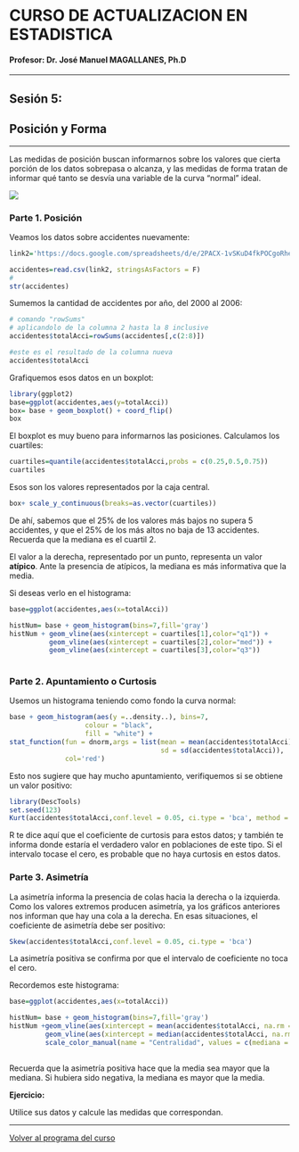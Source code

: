 # CURSO DE ACTUALIZACION EN ESTADISTICA

#### Profesor: Dr. José Manuel MAGALLANES, Ph.D

____

## Sesión 5: 

## **Posición y Forma**

____

Las medidas de posición buscan informarnos sobre los valores que cierta porción de los datos sobrepasa o alcanza, y las medidas de forma tratan de informar qué tanto se desvía una variable de la curva "normal" ideal.

![](pics/normal.png)

### Parte 1. **Posición**

Veamos los datos sobre accidentes nuevamente:

```r
link2='https://docs.google.com/spreadsheets/d/e/2PACX-1vSKuD4fkPOCgoRhefu9cDLzKJe-tkZ8V0EDPihgr2B6PZK3j-MGAfcSyNRQ91hzhuEh_iCebo1-8DWu/pub?gid=1869012038&single=true&output=csv'

accidentes=read.csv(link2, stringsAsFactors = F)
#
str(accidentes)
```



Sumemos la cantidad de accidentes por año, del 2000 al 2006:

```r
# comando "rowSums"
# aplicandolo de la columna 2 hasta la 8 inclusive
accidentes$totalAcci=rowSums(accidentes[,c(2:8)])

#este es el resultado de la columna nueva
accidentes$totalAcci
```

Grafiquemos esos datos en un boxplot:

```r
library(ggplot2)
base=ggplot(accidentes,aes(y=totalAcci))
box= base + geom_boxplot() + coord_flip()
box
```

El boxplot es muy bueno para informarnos las posiciones. Calculamos los cuartiles:

```r
cuartiles=quantile(accidentes$totalAcci,probs = c(0.25,0.5,0.75))
cuartiles
```

Esos son los valores representados por la caja central.
```r
box+ scale_y_continuous(breaks=as.vector(cuartiles))
```

De ahí, sabemos que el 25% de los valores más bajos no supera 5 accidentes, y que el 25% de los más altos no baja de 13 accidentes. Recuerda que la mediana es el cuartil 2.

El valor a la derecha, representado por un punto, representa un valor **atípico**. Ante la presencia de atípicos, la mediana es más informativa que la media.

Si deseas verlo en el histograma:

```r
base=ggplot(accidentes,aes(x=totalAcci))

histNum= base + geom_histogram(bins=7,fill='gray') 
histNum + geom_vline(aes(xintercept = cuartiles[1],color="q1")) +
          geom_vline(aes(xintercept = cuartiles[2],color="med")) +
          geom_vline(aes(xintercept = cuartiles[3],color="q3"))
  
```

### Parte 2. **Apuntamiento o Curtosis**

Usemos un histograma teniendo como fondo la curva normal:

```r
base + geom_histogram(aes(y =..density..), bins=7,
                   colour = "black", 
                   fill = "white") +
stat_function(fun = dnorm,args = list(mean = mean(accidentes$totalAcci),
                                      sd = sd(accidentes$totalAcci)),
              col='red')
```

Esto nos sugiere que hay mucho apuntamiento, verifiquemos si se obtiene un valor positivo:

```r
library(DescTools)
set.seed(123)
Kurt(accidentes$totalAcci,conf.level = 0.05, ci.type = 'bca', method = 2)
```

R te dice aquí que el coeficiente de curtosis para estos datos; y también te informa donde estaría el verdadero valor en poblaciones de este tipo. Si el intervalo tocase el cero, es probable que no haya curtosis en estos datos.


### Parte 3. **Asimetría**

La asimetría informa la presencia de colas hacia la derecha o la izquierda. Como los valores extremos producen asimetría, ya los gráficos anteriores nos informan que hay una cola a la derecha. En esas situaciones, el coeficiente de asimetría debe ser positivo:
```r
Skew(accidentes$totalAcci,conf.level = 0.05, ci.type = 'bca')
```

La asimetría positiva se confirma  por que el intervalo de coeficiente no toca el cero.

Recordemos este histograma:

```r
base=ggplot(accidentes,aes(x=totalAcci))

histNum= base + geom_histogram(bins=7,fill='gray') 
histNum +geom_vline(aes(xintercept = mean(accidentes$totalAcci, na.rm = T),color="media")) +
         geom_vline(aes(xintercept = median(accidentes$totalAcci, na.rm = T),color="mediana")) +
         scale_color_manual(name = "Centralidad", values = c(mediana = "blue", media = "red"))
  
```

Recuerda que la asimetría positiva hace que la media sea mayor que la mediana. Si hubiera sido negativa, la mediana es mayor que la media.

**Ejercicio:**

Utilice sus datos y calcule las medidas que correspondan.

____

[Volver al programa del curso](https://coursesandtutorials.github.io/Estadistica/)

